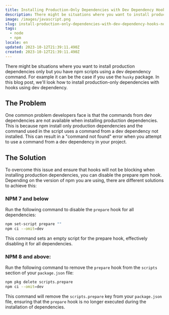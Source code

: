 ```yaml
---
title: Installing Production-Only Dependencies with Dev Dependency Hooks in Node.js
description: There might be situations where you want to install production dependencies only but you have npm scripts using a dev dependency command. For example it can be the case if you use the `husky` package. In this blog post, we'll look how to install production-only dependencies with hooks using dev dependency.
image: /images/javascript.png
slug: install-production-only-dependencies-with-dev-dependency-hooks-node
tags:
  - node
  - npm
locale: en
updated: 2023-10-12T21:39:11.490Z
created: 2023-10-12T21:39:11.490Z
---
```


There might be situations where you want to install production dependencies only but you have npm scripts using a dev dependency command. For example it can be the case if you use the `husky` package. In this blog post, we'll look how to install production-only dependencies with hooks using dev dependency.

## The Problem

One common problem developers face is that the commands from dev dependencies are not available when installing production dependencies. This is because npm install only production dependencies and the command used in the script uses a command from a dev dependency not installed. This can result in a "command not found" error when you attempt to use a command from a dev dependency in your project.

## The Solution

To overcome this issue and ensure that hooks will not be blocking when installing production dependencies, you can disable the prepare npm hook. Depending on the version of npm you are using, there are different solutions to achieve this:

### NPM 7 and below

Run the following command to disable the `prepare` hook for all dependencies:

```bash
npm set-script prepare ""
npm ci --omit=dev
```

This command sets an empty script for the prepare hook, effectively disabling it for all dependencies.

### NPM 8 and above:

Run the following command to remove the `prepare` hook from the `scripts` section of your `package.json` file:

```bash
npm pkg delete scripts.prepare
npm ci --omit=dev
```

This command will remove the `scripts.prepare` key from your `package.json` file, ensuring that the `prepare` hook is no longer executed during the installation of dependencies.
